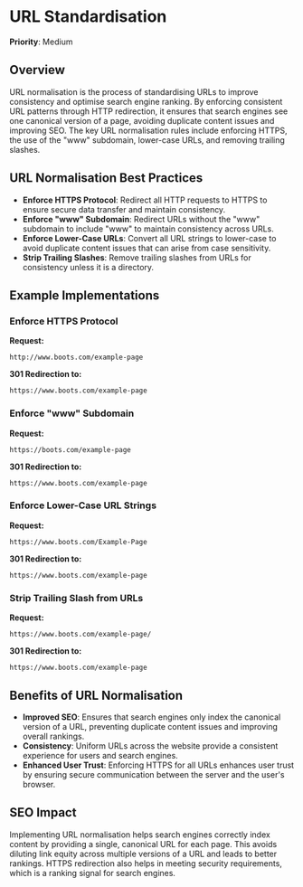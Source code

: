 
# URL Standardisation

**Priority**: Medium

## Overview

URL normalisation is the process of standardising URLs to improve consistency and optimise search engine ranking. By enforcing consistent URL patterns through HTTP redirection, it ensures that search engines see one canonical version of a page, avoiding duplicate content issues and improving SEO. The key URL normalisation rules include enforcing HTTPS, the use of the "www" subdomain, lower-case URLs, and removing trailing slashes.

## URL Normalisation Best Practices

- **Enforce HTTPS Protocol**: Redirect all HTTP requests to HTTPS to ensure secure data transfer and maintain consistency.
- **Enforce "www" Subdomain**: Redirect URLs without the "www" subdomain to include "www" to maintain consistency across URLs.
- **Enforce Lower-Case URLs**: Convert all URL strings to lower-case to avoid duplicate content issues that can arise from case sensitivity.
- **Strip Trailing Slashes**: Remove trailing slashes from URLs for consistency unless it is a directory.

## Example Implementations

### Enforce HTTPS Protocol

**Request:**

```
http://www.boots.com/example-page
```

**301 Redirection to:**

```
https://www.boots.com/example-page
```

### Enforce "www" Subdomain

**Request:**

```
https://boots.com/example-page
```

**301 Redirection to:**

```
https://www.boots.com/example-page
```

### Enforce Lower-Case URL Strings

**Request:**

```
https://www.boots.com/Example-Page
```

**301 Redirection to:**

```
https://www.boots.com/example-page
```

### Strip Trailing Slash from URLs

**Request:**

```
https://www.boots.com/example-page/
```

**301 Redirection to:**

```
https://www.boots.com/example-page
```

## Benefits of URL Normalisation

- **Improved SEO**: Ensures that search engines only index the canonical version of a URL, preventing duplicate content issues and improving overall rankings.
- **Consistency**: Uniform URLs across the website provide a consistent experience for users and search engines.
- **Enhanced User Trust**: Enforcing HTTPS for all URLs enhances user trust by ensuring secure communication between the server and the user's browser.

## SEO Impact

Implementing URL normalisation helps search engines correctly index content by providing a single, canonical URL for each page. This avoids diluting link equity across multiple versions of a URL and leads to better rankings. HTTPS redirection also helps in meeting security requirements, which is a ranking signal for search engines.
